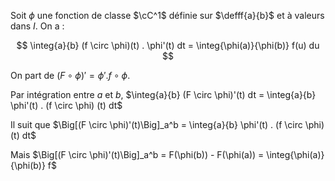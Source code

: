 

<Item type='theoreme' titre='changement de variable'>

Soit $\phi$ une fonction de classe $\cC^1$ définie sur $\defff{a}{b}$ et à valeurs dans $I$. On a :

$$
\integ{a}{b} (f \circ \phi)(t) . \phi'(t) dt = \integ{\phi(a)}{\phi(b)} f(u) du
$$
</Item>

<Hideable type='démonstration' titre=''>

On part de $(F \circ \phi)' = \phi' . f \circ \phi$. 

Par intégration entre $a$ et $b$, $\integ{a}{b} (F \circ \phi)'(t) dt = \integ{a}{b} \phi'(t) . (f \circ \phi) (t) dt$

Il suit que $\Big[(F \circ \phi)'(t)\Big]_a^b = \integ{a}{b} \phi'(t) . (f \circ \phi) (t) dt$

Mais $\Big[(F \circ \phi)'(t)\Big]_a^b = F(\phi(b)) - F(\phi(a)) = \integ{\phi(a)}{\phi(b)} f$
</Hideable>